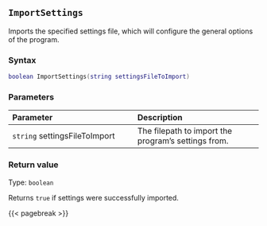## `ImportSettings`

Imports\index{settings!importing} the specified settings file, which will configure the general options of the program.

### Syntax {-}

``` .lua
boolean ImportSettings(string settingsFileToImport)
```

### Parameters {-}

**Parameter** | **Description**
| :-- | :-- |
| `string` settingsFileToImport | The filepath to import the program's settings from. |

### Return value {-}

Type: `boolean`

Returns `true` if settings were successfully imported.

{{< pagebreak >}}
